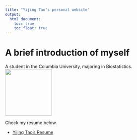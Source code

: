 ```yaml
---
title: "Yijing Tao's personal website"
output:
  html_document:
    toc: true
    toc_float: true
---
```

# A brief introduction of myself

A student in the Columbia University, majoring in Biostatistics. <img src="photo.jpg" width="150" height="150" /> 
<p> Check my resume below. 

* [Yijing Tao's Resume](resume.html)


